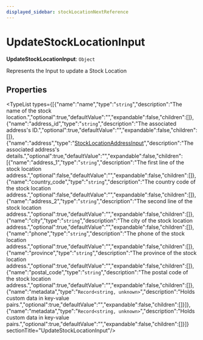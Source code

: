 ```yaml
---
displayed_sidebar: stockLocationNextReference
---
```



# UpdateStockLocationInput

 **UpdateStockLocationInput**: `Object`

Represents the Input to update a Stock Location

## Properties

<TypeList types={[{"name":"name","type":"`string`","description":"The name of the stock location.","optional":true,"defaultValue":"","expandable":false,"children":[]},{"name":"address_id","type":"`string`","description":"The associated address's ID.","optional":true,"defaultValue":"","expandable":false,"children":[]},{"name":"address","type":"[StockLocationAddressInput](stock_location_next.StockLocationAddressInput.mdx)","description":"The associated address's details.","optional":true,"defaultValue":"","expandable":false,"children":[{"name":"address_1","type":"`string`","description":"The first line of the stock location address.","optional":false,"defaultValue":"","expandable":false,"children":[]},{"name":"country_code","type":"`string`","description":"The country code of the stock location address.","optional":false,"defaultValue":"","expandable":false,"children":[]},{"name":"address_2","type":"`string`","description":"The second line of the stock location address.","optional":true,"defaultValue":"","expandable":false,"children":[]},{"name":"city","type":"`string`","description":"The city of the stock location address.","optional":true,"defaultValue":"","expandable":false,"children":[]},{"name":"phone","type":"`string`","description":"The phone of the stock location address.","optional":true,"defaultValue":"","expandable":false,"children":[]},{"name":"province","type":"`string`","description":"The province of the stock location address.","optional":true,"defaultValue":"","expandable":false,"children":[]},{"name":"postal_code","type":"`string`","description":"The postal code of the stock location address.","optional":true,"defaultValue":"","expandable":false,"children":[]},{"name":"metadata","type":"`Record<string, unknown>`","description":"Holds custom data in key-value pairs.","optional":true,"defaultValue":"","expandable":false,"children":[]}]},{"name":"metadata","type":"`Record<string, unknown>`","description":"Holds custom data in key-value pairs.","optional":true,"defaultValue":"","expandable":false,"children":[]}]}  sectionTitle="UpdateStockLocationInput"/>
